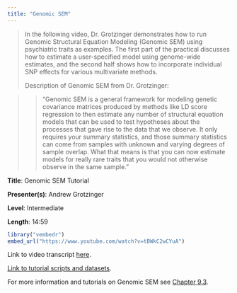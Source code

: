 ```yaml
---
title: "Genomic SEM"
---
```


> In the following video, Dr. Grotzinger demonstrates how to run Genomic Structural Equation Modeling (Genomic SEM) using psychiatric traits as examples. The first part of the practical discusses how to estimate a user-specified model using genome-wide estimates, and the second half shows how to incorporate individual SNP effects for various multivariate methods.
>
> Description of Genomic SEM from Dr. Grotzinger:

> > "Genomic SEM is a general framework for modeling genetic covariance matrices produced by methods like LD score regression to then estimate any number of structural equation models that can be used to test hypotheses about the processes that gave rise to the data that we observe. It only requires your summary statistics, and those summary statistics can come from samples with unknown and varying degrees of sample overlap. What that means is that you can now estimate models for really rare traits that you would not otherwise observe in the same sample."

**Title**: Genomic SEM Tutorial

**Presenter(s)**: Andrew Grotzinger

**Level**: Intermediate

**Length**: 14:59

```r
library("vembedr")
embed_url("https://www.youtube.com/watch?v=tBWkC2wCYuA")
```

Link to video transcript [here](software_genomicSEM_transcript.qmd).

[Link to tutorial scripts and datasets](https://utexas.app.box.com/s/nmkyfd17lq0aux2vuo735ohy00tl74qt).

For more information and tutorials on Genomic SEM see [Chapter 9.3](chapter9.qmd#sec-section3).
